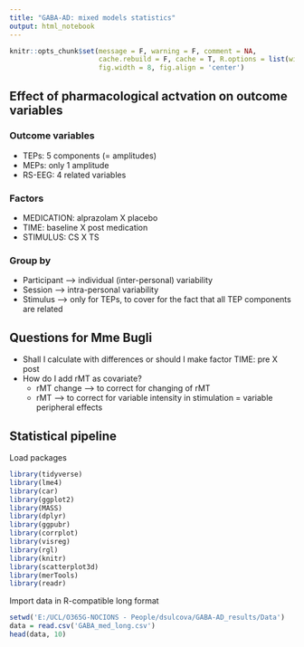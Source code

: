 ---
title: "GABA-AD: mixed models statistics"
output: html_notebook
---

```{r chunk_setup, include = FALSE, eval = TRUE}
knitr::opts_chunk$set(message = F, warning = F, comment = NA, 
                      cache.rebuild = F, cache = T, R.options = list(width = 120), 
                      fig.width = 8, fig.align = 'center')
```

## Effect of pharmacological actvation on outcome variables
### Outcome variables
- TEPs: 5 components (= amplitudes)
- MEPs: only 1 amplitude 
- RS-EEG: 4 related variables

### Factors
- MEDICATION: alprazolam X placebo
- TIME: baseline X post medication
- STIMULUS: CS X TS

### Group by
- Participant --> individual (inter-personal) variability
- Session --> intra-personal variability
- Stimulus --> only for TEPs, to cover for the fact that all TEP components are related


## Questions for Mme Bugli
- Shall I calculate with differences or should I make factor TIME: pre X post
- How do I add rMT as covariate?
  - rMT change --> to correct for changing of rMT
  - rMT --> to correct for variable intensity in stimulation = variable peripheral effects

## Statistical pipeline
Load packages
```{r basic_packages}
library(tidyverse)
library(lme4)
library(car)
library(ggplot2)
library(MASS)
library(dplyr)
library(ggpubr)
library(corrplot) 
library(visreg) 
library(rgl)
library(knitr)
library(scatterplot3d)
library(merTools)
library(readr)
```


Import data in R-compatible long format
```{r}
setwd('E:/UCL/O365G-NOCIONS - People/dsulcova/GABA-AD_results/Data')
data = read.csv('GABA_med_long.csv')
head(data, 10)
```

 
```{r}


```